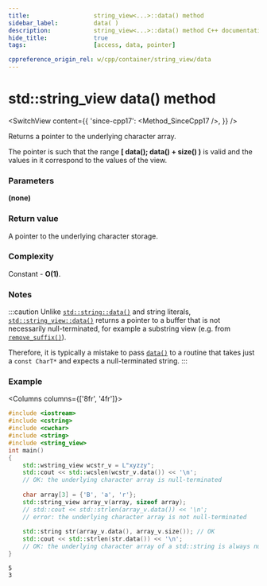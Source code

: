 ```yaml
---
title:					string_view<...>::data() method
sidebar_label:			data( )
description:			string_view<...>::data() method C++ documentation
hide_title:				true
tags:					[access, data, pointer]

cppreference_origin_rel: w/cpp/container/string_view/data
---
```



<!-- data() -->


# std::string_view data() method

<SwitchView content={{
	'since-cpp17': <Method_SinceCpp17 />,
}} />

Returns a pointer to the underlying character array.  

The pointer is such that the range **[ data(); data() + size() )** is valid and the values in it correspond to the values of the view.

### Parameters

**(none)**

### Return value

A pointer to the underlying character storage.

### Complexity

Constant - **O(1)**.

### Notes

:::caution
Unlike [`std::string::data()`](../string/data) and string literals, [`std::string_view::data()`](../string/data) returns a pointer to a buffer that is not necessarily null-terminated, for example a substring view (e.g. from [`remove_suffix()`](remove_suffix)).  

Therefore, it is typically a mistake to pass [`data()`](#) to a routine that takes just a `const CharT*` and expects a null-terminated string.
:::

### Example

<Columns columns={['8fr', '4fr']}>
<div>

```cpp title='Main.cpp' showLineNumbers
#include <iostream>
#include <cstring>
#include <cwchar>
#include <string>
#include <string_view>
int main()
{
    std::wstring_view wcstr_v = L"xyzzy";
    std::cout << std::wcslen(wcstr_v.data()) << '\n';
    // OK: the underlying character array is null-terminated
 
    char array[3] = {'B', 'a', 'r'};
    std::string_view array_v(array, sizeof array);
    // std::cout << std::strlen(array_v.data()) << '\n';
    // error: the underlying character array is not null-terminated
 
    std::string str(array_v.data(), array_v.size()); // OK
    std::cout << std::strlen(str.data()) << '\n';
    // OK: the underlying character array of a std::string is always null-terminated
}
```

</div>
<div>

```plaintext title="Output"
5
3
```

</div>
</Columns>
